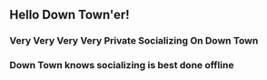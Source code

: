 == Hello Down Town'er! ==

=== Very Very Very Very Private Socializing On Down Town ===

=== Down Town knows socializing is best done offline ===